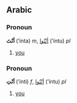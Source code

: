 ==Arabic==
===Pronoun===
'''أنْتَ''' (’ínta) ''m'', [[انتوا|أنْتُوا]] (’íntu) ''pl''

# [[you]]

===Pronoun===
'''أنْتِ''' (’ínti) ''f'', [[انتوا|أنْتُوا]] (’íntu) ''pl''

# [[you]]